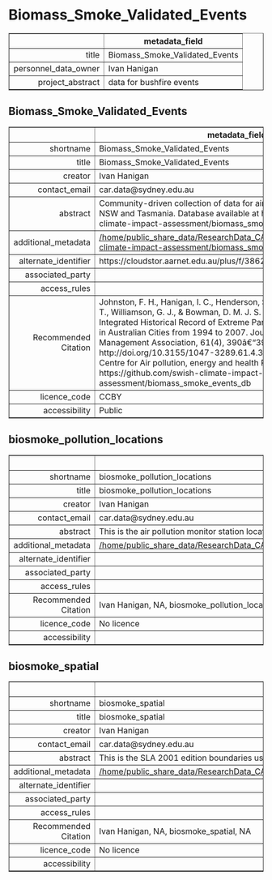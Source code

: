 Biomass_Smoke_Validated_Events
===
<!-- html table generated in R 3.6.0 by xtable 1.8-4 package -->
<!-- Fri May 22 19:14:33 2020 -->
<table border=1>
<tr> <th>  </th> <th> metadata_field </th>  </tr>
  <tr> <td align="right"> title </td> <td> Biomass_Smoke_Validated_Events </td> </tr>
  <tr> <td align="right"> personnel_data_owner </td> <td> Ivan Hanigan </td> </tr>
  <tr> <td align="right"> project_abstract </td> <td> data for bushfire events </td> </tr>
   </table>



Biomass_Smoke_Validated_Events
---
<!-- html table generated in R 3.6.0 by xtable 1.8-4 package -->
<!-- Fri May 22 19:14:33 2020 -->
<table border=1>
<tr> <th>  </th> <th> metadata_field </th>  </tr>
  <tr> <td align="right"> shortname </td> <td> Biomass_Smoke_Validated_Events </td> </tr>
  <tr> <td align="right"> title </td> <td> Biomass_Smoke_Validated_Events </td> </tr>
  <tr> <td align="right"> creator </td> <td> Ivan Hanigan </td> </tr>
  <tr> <td align="right"> contact_email </td> <td> car.data@sydney.edu.au </td> </tr>
  <tr> <td align="right"> abstract </td> <td> Community-driven collection of data for air pollution events, covering NSW and Tasmania. Database available at https://github.com/swish-climate-impact-assessment/biomass_smoke_events_db </td> </tr>
  <tr> <td align="right"> additional_metadata </td> <td> <a href = "/home/public_share_data/ResearchData_CAR/https://github.com/swish-climate-impact-assessment/biomass_smoke_events_db" target = "_blank">/home/public_share_data/ResearchData_CAR/https://github.com/swish-climate-impact-assessment/biomass_smoke_events_db</a> </td> </tr>
  <tr> <td align="right"> alternate_identifier </td> <td> https://cloudstor.aarnet.edu.au/plus/f/3862250676 </td> </tr>
  <tr> <td align="right"> associated_party </td> <td>  </td> </tr>
  <tr> <td align="right"> access_rules </td> <td>  </td> </tr>
  <tr> <td align="right"> Recommended Citation </td> <td> Johnston, F. H., Hanigan, I. C., Henderson, S. B., Morgan, G. G., Portner, T., Williamson, G. J., & Bowman, D. M. J. S. (2011). Creating an Integrated Historical Record of Extreme Particulate Air Pollution Events in Australian Cities from 1994 to 2007. Journal of the Air & Waste Management Association, 61(4), 390â€“398. http://doi.org/10.3155/1047-3289.61.4.390. Data retrieved from Centre for Air pollution, energy and health Research. https://github.com/swish-climate-impact-assessment/biomass_smoke_events_db </td> </tr>
  <tr> <td align="right"> licence_code </td> <td> CCBY </td> </tr>
  <tr> <td align="right"> accessibility </td> <td> Public </td> </tr>
   </table>



biosmoke_pollution_locations
---
<!-- html table generated in R 3.6.0 by xtable 1.8-4 package -->
<!-- Fri May 22 19:14:33 2020 -->
<table border=1>
<tr> <th>  </th> <th> metadata_field </th>  </tr>
  <tr> <td align="right"> shortname </td> <td> biosmoke_pollution_locations </td> </tr>
  <tr> <td align="right"> title </td> <td> biosmoke_pollution_locations </td> </tr>
  <tr> <td align="right"> creator </td> <td> Ivan Hanigan </td> </tr>
  <tr> <td align="right"> contact_email </td> <td> car.data@sydney.edu.au </td> </tr>
  <tr> <td align="right"> abstract </td> <td> This is the air pollution monitor station locations as used in the Biomass Smoke and Human Health project </td> </tr>
  <tr> <td align="right"> additional_metadata </td> <td> <a href = "/home/public_share_data/ResearchData_CAR/ownCloud/Shared/CAR_staging_area/Biomass_Smoke_Validated_Events/biosmoke_pollution_locations" target = "_blank">/home/public_share_data/ResearchData_CAR/ownCloud/Shared/CAR_staging_area/Biomass_Smoke_Validated_Events/biosmoke_pollution_locations</a> </td> </tr>
  <tr> <td align="right"> alternate_identifier </td> <td>  </td> </tr>
  <tr> <td align="right"> associated_party </td> <td>  </td> </tr>
  <tr> <td align="right"> access_rules </td> <td>  </td> </tr>
  <tr> <td align="right"> Recommended Citation </td> <td> Ivan Hanigan, NA, biosmoke_pollution_locations, NA </td> </tr>
  <tr> <td align="right"> licence_code </td> <td> No licence </td> </tr>
  <tr> <td align="right"> accessibility </td> <td>  </td> </tr>
   </table>



biosmoke_spatial
---
<!-- html table generated in R 3.6.0 by xtable 1.8-4 package -->
<!-- Fri May 22 19:14:33 2020 -->
<table border=1>
<tr> <th>  </th> <th> metadata_field </th>  </tr>
  <tr> <td align="right"> shortname </td> <td> biosmoke_spatial </td> </tr>
  <tr> <td align="right"> title </td> <td> biosmoke_spatial </td> </tr>
  <tr> <td align="right"> creator </td> <td> Ivan Hanigan </td> </tr>
  <tr> <td align="right"> contact_email </td> <td> car.data@sydney.edu.au </td> </tr>
  <tr> <td align="right"> abstract </td> <td> This is the SLA 2001 edition boundaries used for the Biomass Smoke and Human Health project </td> </tr>
  <tr> <td align="right"> additional_metadata </td> <td> <a href = "/home/public_share_data/ResearchData_CAR/ownCloud/Shared/CAR_staging_area/Biomass_Smoke_Validated_Events/biosmoke_spatial" target = "_blank">/home/public_share_data/ResearchData_CAR/ownCloud/Shared/CAR_staging_area/Biomass_Smoke_Validated_Events/biosmoke_spatial</a> </td> </tr>
  <tr> <td align="right"> alternate_identifier </td> <td>  </td> </tr>
  <tr> <td align="right"> associated_party </td> <td>  </td> </tr>
  <tr> <td align="right"> access_rules </td> <td>  </td> </tr>
  <tr> <td align="right"> Recommended Citation </td> <td> Ivan Hanigan, NA, biosmoke_spatial, NA </td> </tr>
  <tr> <td align="right"> licence_code </td> <td> No licence </td> </tr>
  <tr> <td align="right"> accessibility </td> <td>  </td> </tr>
   </table>



